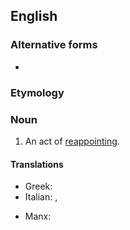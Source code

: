 ==English==

===Alternative forms===
* {{alter|en|reäppointment||obsolete}}

===Etymology===
{{prefix|en|re|appointment}}

===Noun===
{{en-noun|~}}

# An act of [[reappoint]]ing.

====Translations====
{{trans-top|an act of reappointing}}
* Greek: {{t|el|αναδιορισμός|m}}
* Italian: {{t+|it|riconferma|f}}, {{t+|it|reincarico|m}}
{{trans-mid}}
* Manx: {{t|gv|aaphointeil|f}}
{{trans-bottom}}
